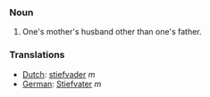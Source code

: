 ===Noun===
#One's mother's husband other than one's father.

===Translations===
*[[Dutch]]: [[stiefvader]] ''m''
*[[German]]: [[Stiefvater]] ''m''
